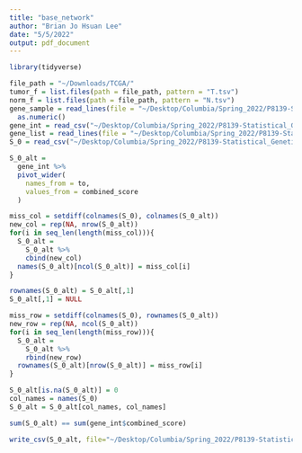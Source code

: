 ```yaml
---
title: "base_network"
author: "Brian Jo Hsuan Lee"
date: "5/5/2022"
output: pdf_document
---
```

```r
library(tidyverse)
```

```r
file_path = "~/Downloads/TCGA/"
tumor_f = list.files(path = file_path, pattern = "T.tsv")
norm_f = list.files(path = file_path, pattern = "N.tsv")
gene_sample = read_lines(file = "~/Desktop/Columbia/Spring_2022/P8139-Statistical_Genetic_Modeling/Project/gene_sample_ind") %>% 
  as.numeric()
gene_int = read_csv("~/Desktop/Columbia/Spring_2022/P8139-Statistical_Genetic_Modeling/Project/gene_int")
gene_list = read_lines(file = "~/Desktop/Columbia/Spring_2022/P8139-Statistical_Genetic_Modeling/Project/gene_list")
S_0 = read_csv("~/Desktop/Columbia/Spring_2022/P8139-Statistical_Genetic_Modeling/Project/s0_zero_matrix")
```

```r
S_0_alt = 
  gene_int %>% 
  pivot_wider(
    names_from = to, 
    values_from = combined_score
  )

miss_col = setdiff(colnames(S_0), colnames(S_0_alt))
new_col = rep(NA, nrow(S_0_alt))
for(i in seq_len(length(miss_col))){
  S_0_alt =
    S_0_alt %>% 
    cbind(new_col)
  names(S_0_alt)[ncol(S_0_alt)] = miss_col[i]
}

rownames(S_0_alt) = S_0_alt[,1]
S_0_alt[,1] = NULL

miss_row = setdiff(colnames(S_0), rownames(S_0_alt))
new_row = rep(NA, ncol(S_0_alt))
for(i in seq_len(length(miss_row))){
  S_0_alt =
    S_0_alt %>% 
    rbind(new_row)
  rownames(S_0_alt)[nrow(S_0_alt)] = miss_row[i]
}

S_0_alt[is.na(S_0_alt)] = 0
col_names = names(S_0)
S_0_alt = S_0_alt[col_names, col_names]

sum(S_0_alt) == sum(gene_int$combined_score)

write_csv(S_0_alt, file="~/Desktop/Columbia/Spring_2022/P8139-Statistical_Genetic_Modeling/Project/base_network")
```
